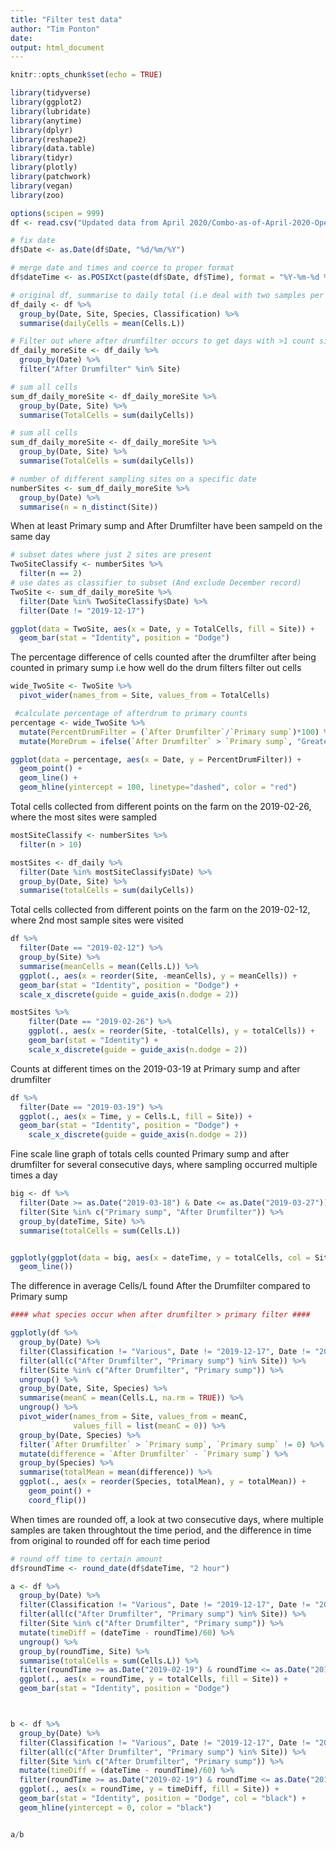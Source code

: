```yaml
---
title: "Filter test data"
author: "Tim Ponton"
date: 
output: html_document
---
```


```r
knitr::opts_chunk$set(echo = TRUE)
```

```r
library(tidyverse)
library(ggplot2)
library(lubridate)
library(anytime)
library(dplyr)
library(reshape2)
library(data.table)
library(tidyr)
library(plotly)
library(patchwork)
library(vegan)
library(zoo)
```

```r
options(scipen = 999)
df <- read.csv("Updated data from April 2020/Combo-as-of-April-2020-OpenRefineCopy.csv")

# fix date
df$Date <- as.Date(df$Date, "%d/%m/%Y")

# merge date and times and coerce to proper format 
df$dateTime <- as.POSIXct(paste(df$Date, df$Time), format = "%Y-%m-%d %H:%M")

```


```r
# original df, summarise to daily total (i.e deal with two samples per day)
df_daily <- df %>% 
  group_by(Date, Site, Species, Classification) %>% 
  summarise(dailyCells = mean(Cells.L))

# Filter out where after drumfilter occurs to get days with >1 count site
df_daily_moreSite <- df_daily %>% 
  group_by(Date) %>% 
  filter("After Drumfilter" %in% Site)

# sum all cells
sum_df_daily_moreSite <- df_daily_moreSite %>% 
  group_by(Date, Site) %>% 
  summarise(TotalCells = sum(dailyCells))

# sum all cells
sum_df_daily_moreSite <- df_daily_moreSite %>% 
  group_by(Date, Site) %>% 
  summarise(TotalCells = sum(dailyCells))

# number of different sampling sites on a specific date
numberSites <- sum_df_daily_moreSite %>% 
  group_by(Date) %>% 
  summarise(n = n_distinct(Site))
```



When at least Primary sump and After Drumfilter have been sampeld on the same day
```r
# subset dates where just 2 sites are present
TwoSiteClassify <- numberSites %>% 
  filter(n == 2)
# use dates as classifier to subset (And exclude December record)
TwoSite <- sum_df_daily_moreSite %>% 
  filter(Date %in% TwoSiteClassify$Date) %>% 
  filter(Date != "2019-12-17")
```

```r

ggplot(data = TwoSite, aes(x = Date, y = TotalCells, fill = Site)) +
  geom_bar(stat = "Identity", position = "Dodge")

```




The percentage difference of cells counted after the drumfilter after being counted in primary sump i.e how well do the drum filters filter out cells
```r

wide_TwoSite <- TwoSite %>% 
  pivot_wider(names_from = Site, values_from = TotalCells)

 #calculate percentage of afterdrum to primary counts
percentage <- wide_TwoSite %>% 
  mutate(PercentDrumFilter = (`After Drumfilter`/`Primary sump`)*100) %>% 
  mutate(MoreDrum = ifelse(`After Drumfilter` > `Primary sump`, "Greater", "Less"))
```

```r
ggplot(data = percentage, aes(x = Date, y = PercentDrumFilter)) +
  geom_point() +
  geom_line() +
  geom_hline(yintercept = 100, linetype="dashed", color = "red")

```





Total cells collected from different points on the farm on the 2019-02-26, where the most sites were sampled

```r


mostSiteClassify <- numberSites %>% 
  filter(n > 10)

mostSites <- df_daily %>% 
  filter(Date %in% mostSiteClassify$Date) %>% 
  group_by(Date, Site) %>% 
  summarise(totalCells = sum(dailyCells))

```



Total cells collected from different points on the farm on the 2019-02-12, where 2nd most sample sites were visited

```r
df %>% 
  filter(Date == "2019-02-12") %>% 
  group_by(Site) %>% 
  summarise(meanCells = mean(Cells.L)) %>% 
  ggplot(., aes(x = reorder(Site, -meanCells), y = meanCells)) +
  geom_bar(stat = "Identity", position = "Dodge") +
  scale_x_discrete(guide = guide_axis(n.dodge = 2)) 
```



```r
mostSites %>% 
    filter(Date == "2019-02-26") %>% 
    ggplot(., aes(x = reorder(Site, -totalCells), y = totalCells)) + 
    geom_bar(stat = "Identity") +
    scale_x_discrete(guide = guide_axis(n.dodge = 2))
```

Counts at different times on the 2019-03-19 at Primary sump and after drumfilter

```r
df %>% 
  filter(Date == "2019-03-19") %>% 
  ggplot(., aes(x = Time, y = Cells.L, fill = Site)) +
  geom_bar(stat = "Identity", position = "Dodge") +
    scale_x_discrete(guide = guide_axis(n.dodge = 2))
```

Fine scale line graph of totals cells counted Primary sump and after drumfilter for several consecutive days, where sampling occurred multiple times a day


```r
big <- df %>% 
  filter(Date >= as.Date("2019-03-18") & Date <= as.Date("2019-03-27")) %>% 
  filter(Site %in% c("Primary sump", "After Drumfilter")) %>% 
  group_by(dateTime, Site) %>% 
  summarise(totalCells = sum(Cells.L))


ggplotly(ggplot(data = big, aes(x = dateTime, y = totalCells, col = Site)) +
  geom_line())
```




The difference in average Cells/L found After the Drumfilter compared to Primary sump

```r
#### what species occur when after drumfilter > primary filter ####

ggplotly(df %>% 
  group_by(Date) %>% 
  filter(Classification != "Various", Date != "2019-12-17", Date != "2019-02-17") %>% 
  filter(all(c("After Drumfilter", "Primary sump") %in% Site)) %>% 
  filter(Site %in% c("After Drumfilter", "Primary sump")) %>% 
  ungroup() %>% 
  group_by(Date, Site, Species) %>% 
  summarise(meanC = mean(Cells.L, na.rm = TRUE)) %>% 
  ungroup() %>% 
  pivot_wider(names_from = Site, values_from = meanC, 
              values_fill = list(meanC = 0)) %>% 
  group_by(Date, Species) %>% 
  filter(`After Drumfilter` > `Primary sump`, `Primary sump` != 0) %>% 
  mutate(difference = `After Drumfilter` - `Primary sump`) %>% 
  group_by(Species) %>% 
  summarise(totalMean = mean(difference)) %>% 
  ggplot(., aes(x = reorder(Species, totalMean), y = totalMean)) +
    geom_point() +
    coord_flip())
```


  

When times are rounded off, a look at two consecutive days, where multiple samples are taken throughtout the time period, and the difference in time from original to rounded off for each time period


```r

# round off time to certain amount
df$roundTime <- round_date(df$dateTime, "2 hour")

a <- df %>% 
  group_by(Date) %>% 
  filter(Classification != "Various", Date != "2019-12-17", Date != "2019-02-17") %>% 
  filter(all(c("After Drumfilter", "Primary sump") %in% Site)) %>% 
  filter(Site %in% c("After Drumfilter", "Primary sump")) %>%
  mutate(timeDiff = (dateTime - roundTime)/60) %>% 
  ungroup() %>% 
  group_by(roundTime, Site) %>% 
  summarise(totalCells = sum(Cells.L)) %>%
  filter(roundTime >= as.Date("2019-02-19") & roundTime <= as.Date("2019-02-20")) %>% 
  ggplot(., aes(x = roundTime, y = totalCells, fill = Site)) +
  geom_bar(stat = "Identity", position = "Dodge")



b <- df %>% 
  group_by(Date) %>% 
  filter(Classification != "Various", Date != "2019-12-17", Date != "2019-02-17") %>% 
  filter(all(c("After Drumfilter", "Primary sump") %in% Site)) %>% 
  filter(Site %in% c("After Drumfilter", "Primary sump")) %>%
  mutate(timeDiff = (dateTime - roundTime)/60) %>% 
  filter(roundTime >= as.Date("2019-02-19") & roundTime <= as.Date("2019-02-20")) %>% 
  ggplot(., aes(x = roundTime, y = timeDiff, fill = Site)) +
  geom_bar(stat = "Identity", position = "Dodge", col = "black") +
  geom_hline(yintercept = 0, color = "black")


a/b   

```



